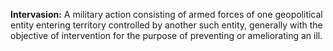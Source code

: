 '''Intervasion:''' A military action consisting of armed forces of one geopolitical entity entering territory controlled by another such entity, generally with the objective of intervention for the purpose of preventing or ameliorating an ill.